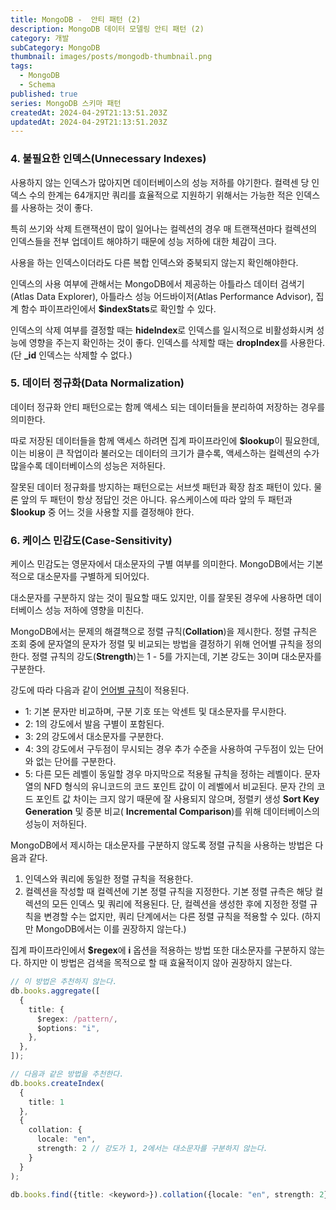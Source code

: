 ```yaml
---
title: MongoDB -  안티 패턴 (2)
description: MongoDB 데이터 모델링 안티 패턴 (2)
category: 개발
subCategory: MongoDB
thumbnail: images/posts/mongodb-thumbnail.png
tags:
  - MongoDB
  - Schema
published: true
series: MongoDB 스키마 패턴
createdAt: 2024-04-29T21:13:51.203Z
updatedAt: 2024-04-29T21:13:51.203Z
---
```


### 4. 불필요한 인덱스(Unnecessary Indexes)

사용하지 않는 인덱스가 많아지면 데이터베이스의 성능 저하를 야기한다. 컬력센 당 인덱스 수의 한계는 64개지만 쿼리를 효율적으로 지원하기 위해서는 가능한 적은 인덱스를 사용하는 것이 좋다.

특히 쓰기와 삭제 트랜잭션이 많이 일어나는 컬렉션의 경우 매 트랜잭션마다 컬렉션의 인덱스들을 전부 업데이트 해야하기 때문에 성능 저하에 대한 체감이 크다.

사용을 하는 인덱스이더라도 다른 복합 인덱스와 중북되지 않는지 확인해야한다.

인덱스의 사용 여부에 관해서는 MongoDB에서 제공하는 아틀라스 데이터 검색기(Atlas Data Explorer), 아틀라스 성능 어드바이저(Atlas Performance Advisor), 집계 함수 파이프라인에서 <strong>$indexStats</strong>로 확인할 수 있다.

인덱스의 삭제 여부를 결정할 때는 <strong>hideIndex</strong>로 인덱스를 일시적으로 비활성화시켜 성능에 영향을 주는지 확인하는 것이 좋다. 인덱스를 삭제할 때는 <strong>dropIndex</strong>를 사용한다. (단 <strong>\_id</strong> 인덱스는 삭제할 수 없다.)

### 5. 데이터 정규화(Data Normalization)

데이터 정규화 안티 패턴으로는 함께 액세스 되는 데이터들을 분리하여 저장하는 경우를 의미한다.

따로 저장된 데이터들을 함께 액세스 하려면 집계 파이프라인에 <strong>$lookup</strong>이 필요한데, 이는 비용이 큰 작업이라 불러오는 데이터의 크기가 클수록, 액세스하는 컬렉션의 수가 많을수록 데이터베이스의 성능은 저하된다.

잘못된 데이터 정규화를 방지하는 패턴으로는 서브셋 패턴과 확장 참조 패턴이 있다. 물론 앞의 두 패턴이 항상 정답인 것은 아니다. 유스케이스에 따라 앞의 두 패턴과 <strong>$lookup</strong> 중 어느 것을 사용할 지를 결정해야 한다.

### 6. 케이스 민감도(Case-Sensitivity)

케이스 민감도는 영문자에서 대소문자의 구별 여부를 의미한다. MongoDB에서는 기본적으로 대소문자를 구별하게 되어있다.

대소문자를 구분하지 않는 것이 필요할 때도 있지만, 이를 잘못된 경우에 사용하면 데이터베이스 성능 저하에 영향을 미친다.

MongoDB에서는 문제의 해결책으로 정렬 규칙(<strong>Collation</strong>)을 제시한다. 정렬 규칙은 조회 중에 문자열의 문자가 정렬 및 비교되는 방법을 결정하기 위해 언어별 규칙을 정의한다. 정렬 규칙의 강도(<strong>Strength</strong>)는 1 - 5를 가지는데, 기본 강도는 3이며 대소문자를 구분한다.

강도에 따라 다음과 같이 <a href="https://unicode-org.github.io/icu/userguide/collation/concepts.html#comparison-levels">언어별 규칙</a>이 적용된다.

<ul style={{ listStyleType: "disc" }}>
  <li>
    1: 기본 문자만 비교하며, 구분 기호 또는 악센트 및 대소문자를 무시한다.
  </li>
  <li>2: 1의 강도에서 발음 구별이 포함된다.</li>
  <li>3: 2의 강도에서 대소문자를 구분한다.</li>
  <li>
    4: 3의 강도에서 구두점이 무시되는 경우 추가 수준을 사용하여 구두점이 있는
    단어와 없는 단어를 구분한다.
  </li>
  <li>
    5: 다른 모든 레벨이 동일할 경우 마지막으로 적용될 규칙을 정하는 레벨이다.
    문자열의 NFD 형식의 유니코드의 코드 포인트 값이 이 레벨에서 비교된다. 문자
    간의 코드 포인트 값 차이는 크지 않기 때문에 잘 사용되지 않으며, 정렬키 생성
    <strong>Sort Key Generation</strong> 및 증분 비교(
    <strong>Incremental Comparison</strong>)를 위해 데이터베이스의 성능이
    저하된다.
  </li>
</ul>

MongoDB에서 제시하는 대소문자를 구분하지 않도록 정렬 규칙을 사용하는 방법은 다음과 같다.

<ol type="1">
  <li>인덱스와 쿼리에 동일한 정렬 규칙을 적용한다.</li>
  <li>
    컬렉션을 작성할 때 컬렉션에 기본 정렬 규칙을 지정한다. 기본 정렬 규측은 해당
    컬렉션의 모든 인덱스 및 쿼리에 적용된다. 단, 컬렉션을 생성한 후에 지정한
    정렬 규칙을 변경할 수는 없지만, 쿼리 단계에서는 다른 정렬 규칙을 적용할 수
    있다. (하지만 MongoDB에서는 이를 권장하지 않는다.)
  </li>
</ol>

집계 파이프라인에서 <strong>$regex</strong>에 <strong>i</strong> 옵션을 적용하는 방법 또한 대소문자를 구분하지 않는다. 하지만 이 방법은 검색을 목적으로 할 때 효율적이지 않아 권장하지 않는다.

```typescript
// 이 방법은 추천하지 않는다.
db.books.aggregate([
  {
    title: {
      $regex: /pattern/,
      $options: "i",
    },
  },
]);

// 다음과 같은 방법을 추천한다.
db.books.createIndex(
  {
    title: 1
  },
  {
    collation: {
      locale: "en",
      strength: 2 // 강도가 1, 2에서는 대소문자를 구분하지 않는다.
    }
  }
);

db.books.find({title: <keyword>}).collation({locale: "en", strength: 2}); // 인덱스와 동일한 정렬 규칙을 적용한다.
```
